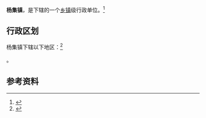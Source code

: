 {{中国乡级行政区|41/17/22/102/000}}

'''杨集镇'''，是{{PRC admin/fullname|41/17/22/102/000|3}}下辖的一个[[乡镇|乡镇]]级行政单位。<ref>{{PRC admin/ref sgc|{{PRC admin/parent|41/17/22/102/000}}}}</ref>

== 行政区划 ==

杨集镇下辖以下地区：<ref>{{PRC admin/ref sgc|41/17/22/102/000}}</ref>

{{PRC admin/children|41/17/22/102/000}}。

== 参考资料 ==

{{reflist}}

{{行政区划小作品}}
{{PRC admin/navcat|41/17/22/102/000}}